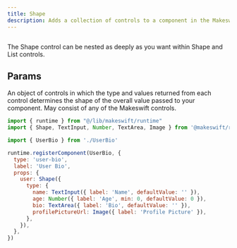 ```yaml
---
title: Shape
description: Adds a collection of controls to a component in the Makeswift builder. Each item in the collection has a value defined using another control.
---
```


<Frame
  type="glass"
  caption=""
>
  <img src="" />
</Frame>

The Shape control can be nested as deeply as you want within Shape and List controls.

## Params

<ParamField query="type" type="{ [key: string]: ControlDefinition }" required>
  An object of controls in which the type and values returned from each control determines the shape of the overall value passed to your component.
  May consist of any of the Makeswift controls.
</ParamField>


<RequestExample>

```jsx /components/UserBio/UserBio.makeswift.js
import { runtime } from "@/lib/makeswift/runtime"
import { Shape, TextInput, Number, TextArea, Image } from '@makeswift/runtime/controls'

import { UserBio } from './UserBio'

runtime.registerComponent(UserBio, {
  type: 'user-bio',
  label: 'User Bio',
  props: {
    user: Shape({
      type: {
        name: TextInput({ label: 'Name', defaultValue: '' }),
        age: Number({ label: 'Age', min: 0, defaultValue: 0 }),
        bio: TextArea({ label: 'Bio', defaultValue: '' }),
        profilePictureUrl: Image({ label: 'Profile Picture' }),
      },
    }),
  },
})
```


</RequestExample>